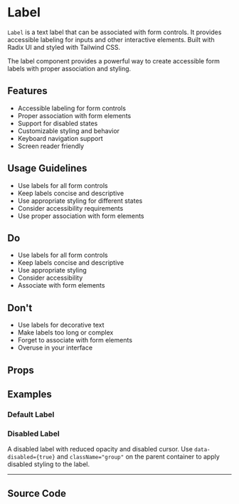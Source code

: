 
<Meta of={LabelStories} />

# Label

`Label` is a text label that can be associated with form controls. It provides accessible labeling for inputs and other interactive elements. Built with Radix UI and styled with Tailwind CSS.

The label component provides a powerful way to create accessible form labels with proper association and styling.

## Features

- Accessible labeling for form controls
- Proper association with form elements
- Support for disabled states
- Customizable styling and behavior
- Keyboard navigation support
- Screen reader friendly

## Usage Guidelines

- Use labels for all form controls
- Keep labels concise and descriptive
- Use appropriate styling for different states
- Consider accessibility requirements
- Use proper association with form elements

## Do

- Use labels for all form controls
- Keep labels concise and descriptive
- Use appropriate styling
- Consider accessibility
- Associate with form elements

## Don't

- Use labels for decorative text
- Make labels too long or complex
- Forget to associate with form elements
- Overuse in your interface

## Props

<Controls of={LabelStories.Default} />

## Examples

### Default Label

<Canvas of={LabelStories.Default} />

### Disabled Label

<Canvas of={LabelStories.Disabled} />

A disabled label with reduced opacity and disabled cursor. Use `data-disabled={true}` and `className="group"` on the parent container to apply disabled styling to the label.

---

## Source Code

<Source of={LabelStories.Default} language='tsx' />
